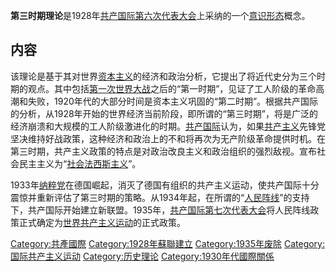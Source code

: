 '''第三时期理论'''是1928年[[共产国际第六次代表大会|共产国际第六次代表大会]]上采纳的一个[[意识形态|意识形态]]概念。

==内容==
该理论是基于其对世界[[资本主义|资本主义]]的经济和政治分析，它提出了将近代史分为三个时期的观点。其中包括[[第一次世界大战|第一次世界大战]]之后的“第一时期”，见证了工人阶级的革命高潮和失败，1920年代的大部分时间是资本主义巩固的“第二时期”。根据共产国际的分析，从1928年开始的世界经济当前阶段，即所谓的“第三时期”，将是广泛的经济崩溃和大规模的工人阶级激进化的时期。[[共产国际|共产国际]]认为，如果[[共产主义|共产主义]]先锋党坚决维持好战政策，这种经济和政治上的不和将再次为无产阶级革命提供时机。在第三时期，共产主义政策的特点是对政治改良主义和政治组织的强烈敌视。宣布社会民主主义为“[[社会法西斯主义|社会法西斯主义]]”。

1933年[[纳粹党|纳粹党]]在德国崛起，消灭了德国有组织的共产主义运动，使共产国际十分震惊并重新评估了第三时期的策略。从1934年起，在所谓的“[[人民阵线|人民阵线]]”的支持下，共产国际开始建立新联盟。1935年，[[共产国际第七次代表大会|共产国际第七次代表大会]]将人民阵线政策正式确定为[[世界共产主义运动|世界共产主义运动]]的正式政策。

[[Category:共產國際|Category:共產國際]]
[[Category:1928年蘇聯建立|Category:1928年蘇聯建立]]
[[Category:1935年废除|Category:1935年废除]]
[[Category:国际共产主义运动|Category:国际共产主义运动]]
[[Category:历史理论|Category:历史理论]]
[[Category:1930年代國際關係|Category:1930年代國際關係]]